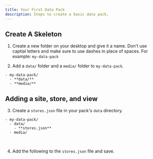 ```yaml
---
title: Your First Data Pack
description: Steps to create a basic data pack.
---
```



## Create A Skeleton

<Steps>

1. Create a new folder on your desktop and give it a name. Don't use captial letters and make sure to use dashes in place of spaces. For example: `my-data-pack`

2. Add a `data/` folder and a `media/` folder to `my-data-pack`.

</Steps>

<FileTree>

    - my-data-pack/
      - **data/**
      - **media/**

</FileTree>

## Adding a site, store, and view

<Steps>

3. Create a `stores.json` file in your pack's `data` directory.

</Steps>

<FileTree>

    - my-data-pack/
      - data/
        - **stores.json**
      - media/

</FileTree>

<br />

<Steps>

4. Add the following to the `stores.json` file and save.

</Steps>

<Code code={importedCode} lang="json" title="stores.json" />

